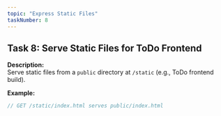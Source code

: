 ```yaml
---
topic: "Express Static Files"
taskNumber: 8
---
```


## Task 8: Serve Static Files for ToDo Frontend

**Description:**  
Serve static files from a `public` directory at `/static` (e.g., ToDo frontend build).

**Example:**
```js
// GET /static/index.html serves public/index.html
``` 